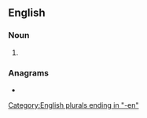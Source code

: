 ==English==

===Noun===
{{head|en|noun plural form}}

# {{plural of|ahlspiess|lang=en}}

===Anagrams===
* {{anagrams|en|a=aeehilnpsss|shapeliness}}

[[Category:English plurals ending in "-en"]]